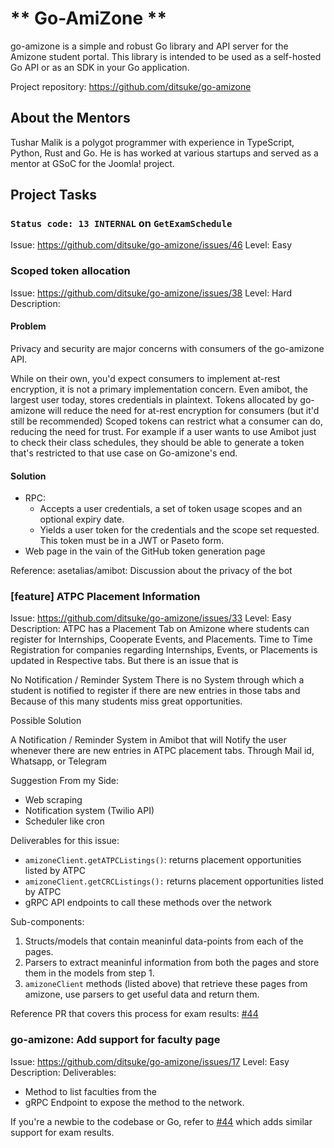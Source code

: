 # ** Go-AmiZone ** 

go-amizone is a simple and robust Go library and API server for the Amizone student portal. This library is intended to be used as a self-hosted Go API or as an SDK in your Go application.

Project repository: https://github.com/ditsuke/go-amizone

## About the Mentors

Tushar Malik is a polygot programmer with experience in TypeScript, Python, Rust and Go. He is has worked at various startups and served as a mentor at GSoC for the Joomla! project.

## Project Tasks

### `Status code: 13 INTERNAL` on `GetExamSchedule`
Issue: https://github.com/ditsuke/go-amizone/issues/46
Level: Easy

### Scoped token allocation
Issue: https://github.com/ditsuke/go-amizone/issues/38
Level: Hard
Description: 

#### Problem
Privacy and security are major concerns with consumers of the go-amizone API.

While on their own, you'd expect consumers to implement at-rest encryption, it is not a primary implementation concern. Even amibot, the largest user today, stores credentials in plaintext. Tokens allocated by go-amizone will reduce the need for at-rest encryption for consumers (but it'd still be recommended)
Scoped tokens can restrict what a consumer can do, reducing the need for trust. For example if a user wants to use Amibot just to check their class schedules, they should be able to generate a token that's restricted to that use case on Go-amizone's end.

#### Solution
- RPC:
    - Accepts a user credentials, a set of token usage scopes and an optional expiry date.
    - Yields a user token for the credentials and the scope set requested. This token must be in a JWT or Paseto form.
- Web page in the vain of the GitHub token generation page

Reference: asetalias/amibot: Discussion about the privacy of the bot

### [feature] ATPC Placement Information
Issue: https://github.com/ditsuke/go-amizone/issues/33
Level: Easy
Description: 
ATPC has a Placement Tab on Amizone where students can register for Internships, Cooperate Events, and Placements. Time to Time Registration for companies regarding Internships, Events, or Placements is updated in Respective tabs. But there is an issue that is

No Notification / Reminder System
There is no System through which a student is notified to register if there are new entries in those tabs and Because of this many students miss great opportunities.

Possible Solution

A Notification / Reminder System in Amibot that will Notify the user whenever there are new entries in ATPC placement tabs. Through Mail id, Whatsapp, or Telegram

Suggestion From my Side:

- Web scraping
- Notification system (Twilio API)
- Scheduler like cron

Deliverables for this issue:

- `amizoneClient.getATPCListings()`: returns placement opportunities listed by ATPC
- `amizoneClient.getCRCListings():` returns placement opportunities listed by ATPC
- gRPC API endpoints to call these methods over the network

Sub-components:

1. Structs/models that contain meaninful data-points from each of the pages.
2. Parsers to extract meaninful information from both the pages and store them in the models from step 1.
2. `amizoneClient` methods (listed above) that retrieve these pages from amizone, use parsers to get useful data and return them.

Reference PR that covers this process for exam results: [#44](https://github.com/ditsuke/go-amizone/pull/44)

### go-amizone: Add support for faculty page
Issue: https://github.com/ditsuke/go-amizone/issues/17
Level: Easy
Description: 
Deliverables:

- Method to list faculties from the
- gRPC Endpoint to expose the method to the network.

If you're a newbie to the codebase or Go, refer to [#44](https://github.com/ditsuke/go-amizone/pull/44) which adds similar support for exam results.